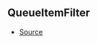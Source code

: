 ## QueueItemFilter



- [Source](https://github.com/Androz2091/discord-player/blob/e435396/packages/utils/src/Queue.ts#L3)